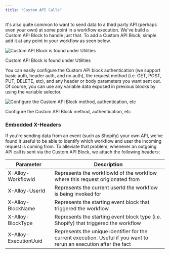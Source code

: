 ```yaml
---
title: "Custom API Calls"
---
```


It's also quite common to want to send data to a third party API (perhaps even your own) at some point in a workflow execution. We've build a Custom API Block to handle just that. To add a Custom API Block, simple add it at any point in your workflow as seen below.

![Custom API Block is found under Utilities](/images/ae618c4-Screen_Shot_2022-10-03_at_9.44.33_PM.png)

Custom API Block is found under Utilities

You can easily configure the Custom API block authentication (we support basic auth, header auth, and no auth), the request method (i.e. GET, POST, PUT, DELETE, etc), and any header or body parameters you want sent out. Of course, you can use any variable data exposed in previous blocks by using the variable selector.

![Configure the Custom API Block method, authentication, etc](/images/35d498f-Screen_Shot_2022-10-03_at_9.46.02_PM.png)

Configure the Custom API Block method, authentication, etc

### Embedded X-Headers

If you're sending data from an event (such as Shopify) your own API, we've found it useful to be able to identify which workflow and user the incoming request is coming from. To alleviate that problem, whenever an outgoing API call is sent via the Custom API Block, we attach the following headers:

| Parameter             | Description                                                                                                         |
| --------------------- | ------------------------------------------------------------------------------------------------------------------- |
| X-Alloy-WorkflowId    | Represents the workflowId of the workflow where this request origionated from                                       |
| X-Alloy-UserId        | Represents the current userId the workflow is being invoked for                                                     |
| X-Alloy-BlockName     | Represents the starting event block that triggered the workflow                                                     |
| X-Alloy-BlockType     | Represents the starting event block type (i.e. Shopify) that triggered the workflow                                 |
| X-Alloy-ExecutionUuid | Represents the unique identifier for the current execution. Useful if you want to rerun an execution after the fact |